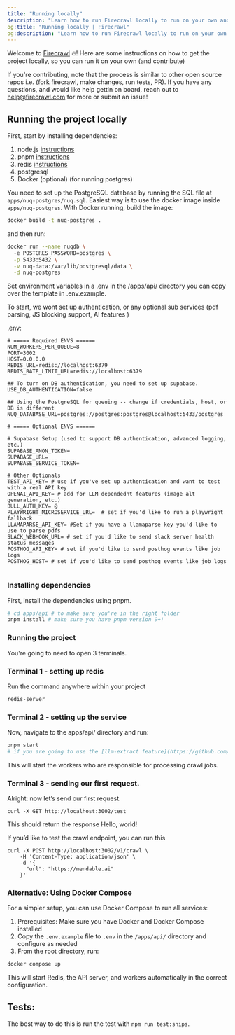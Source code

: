 ```yaml
---
title: "Running locally"
description: "Learn how to run Firecrawl locally to run on your own and/or contribute to the project."
og:title: "Running locally | Firecrawl"
og:description: "Learn how to run Firecrawl locally to run on your own and/or contribute to the project."
---
```


Welcome to [Firecrawl](https://firecrawl.dev) 🔥! Here are some instructions on how to get the project locally, so you can run it on your own (and contribute)

If you're contributing, note that the process is similar to other open source repos i.e. (fork firecrawl, make changes, run tests, PR). If you have any questions, and would like help gettin on board, reach out to help@firecrawl.com for more or submit an issue!

## Running the project locally

First, start by installing dependencies:

1. node.js [instructions](https://nodejs.org/en/learn/getting-started/how-to-install-nodejs)
2. pnpm [instructions](https://pnpm.io/installation)
3. redis [instructions](https://redis.io/docs/latest/operate/oss_and_stack/install/install-redis/)
4. postgresql
5. Docker (optional) (for running postgres)

You need to set up the PostgreSQL database by running the SQL file at `apps/nuq-postgres/nuq.sql`. Easiest way is to use the docker image inside `apps/nuq-postgres`. With Docker running, build the image:

```bash
docker build -t nuq-postgres .
```

and then run:

```bash
docker run --name nuqdb \          
  -e POSTGRES_PASSWORD=postgres \
  -p 5433:5432 \
  -v nuq-data:/var/lib/postgresql/data \
  -d nuq-postgres
```

Set environment variables in a .env in the /apps/api/ directory you can copy over the template in .env.example.

To start, we wont set up authentication, or any optional sub services (pdf parsing, JS blocking support, AI features )

.env:

```
# ===== Required ENVS ======
NUM_WORKERS_PER_QUEUE=8
PORT=3002
HOST=0.0.0.0
REDIS_URL=redis://localhost:6379
REDIS_RATE_LIMIT_URL=redis://localhost:6379

## To turn on DB authentication, you need to set up supabase.
USE_DB_AUTHENTICATION=false

## Using the PostgreSQL for queuing -- change if credentials, host, or DB is different
NUQ_DATABASE_URL=postgres://postgres:postgres@localhost:5433/postgres

# ===== Optional ENVS ======

# Supabase Setup (used to support DB authentication, advanced logging, etc.)
SUPABASE_ANON_TOKEN=
SUPABASE_URL=
SUPABASE_SERVICE_TOKEN=

# Other Optionals
TEST_API_KEY= # use if you've set up authentication and want to test with a real API key
OPENAI_API_KEY= # add for LLM dependednt features (image alt generation, etc.)
BULL_AUTH_KEY= @
PLAYWRIGHT_MICROSERVICE_URL=  # set if you'd like to run a playwright fallback
LLAMAPARSE_API_KEY= #Set if you have a llamaparse key you'd like to use to parse pdfs
SLACK_WEBHOOK_URL= # set if you'd like to send slack server health status messages
POSTHOG_API_KEY= # set if you'd like to send posthog events like job logs
POSTHOG_HOST= # set if you'd like to send posthog events like job logs


```

### Installing dependencies

First, install the dependencies using pnpm.

```bash
# cd apps/api # to make sure you're in the right folder
pnpm install # make sure you have pnpm version 9+!
```

### Running the project

You're going to need to open 3 terminals.

### Terminal 1 - setting up redis

Run the command anywhere within your project

```bash
redis-server
```

### Terminal 2 - setting up the service

Now, navigate to the apps/api/ directory and run:

```bash
pnpm start
# if you are going to use the [llm-extract feature](https://github.com/firecrawl/firecrawl/pull/586/), you should also export OPENAI_API_KEY=sk-______
```

This will start the workers who are responsible for processing crawl jobs.

### Terminal 3 - sending our first request.

Alright: now let’s send our first request.

```curl
curl -X GET http://localhost:3002/test
```

This should return the response Hello, world!

If you’d like to test the crawl endpoint, you can run this

```curl
curl -X POST http://localhost:3002/v1/crawl \
    -H 'Content-Type: application/json' \
    -d '{
      "url": "https://mendable.ai"
    }'
```

### Alternative: Using Docker Compose

For a simpler setup, you can use Docker Compose to run all services:

1. Prerequisites: Make sure you have Docker and Docker Compose installed
2. Copy the `.env.example` file to `.env` in the `/apps/api/` directory and configure as needed
3. From the root directory, run:

```bash
docker compose up
```

This will start Redis, the API server, and workers automatically in the correct configuration.

## Tests:

The best way to do this is run the test with `npm run test:snips`.


